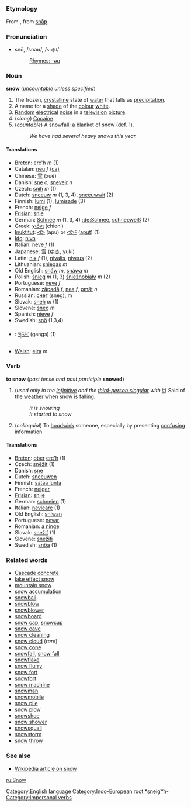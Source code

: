 =={{en}}==
[[Category:English language]]
===Etymology===
From {{enm}}, from {{ang}} [[snaƿ|snāƿ]]. [[Category:Indo-European root *sneigʷh-]]
===Pronunciation===
*snō, /snəʊ/, /<tt>sn@U</tt>/
*:[[Rhymes:English:-əʊ|Rhymes: -əʊ]]

=== Noun ===
'''snow''' (''[[uncountable]] unless specified'')

#The frozen, [[crystalline]] state of [[water]] that falls as [[precipitation]].
#A name for a [[shade]] of the [[colour]] [[white]].
#[[random|Random]] [[electrical]] [[noise]] in a [[television]] [[picture]].
#(''slang'') [[Cocaine]].
#(''[[countable]]'') A [[snowfall]]; a [[blanket]] of snow (def. 1).
#:''We have had several heavy snows this year.''

====Translations====
*[[Breton]]: [[erc'h]] ''m'' (1)
*Catalan: [[neu]] ''f'' [[:ca:neu|(ca)]]
*Chinese: [[雪]] (xuě)
*Danish: [[sne]] ''c'', [[snevejr]] ''n''
*Czech: [[sníh]] ''m'' (1)
*Dutch: [[sneeuw]] ''m'' (1, 3, 4), [[sneeuwwit]] (2)
*Finnish: [[lumi]] (1), [[lumisade]] (3)
*French: [[neige]] ''f''
*[[Frisian]]: [[snie]]
*German: [[Schnee]] ''m'' (1, 3, 4) [[:de:Schnee]], [[schneeweiß]] (2)
*Greek: [[χιόνι]] (chioni)
*[[Inuktitut]]: [[ᐊᐳ]] (apu) or [[ᐊᐳᑦ]] ([[aput]]) (1)<!-- script needs to be checked -->
*[[Ido]]: [[nivo]]
*Italian: [[neve]] ''f'' (1)
*Japanese: [[雪]] ([[ゆき]], yuki)
*Latin: [[nix]] ''f'' (1), [[nivalis]], [[niveus]] (2)
*Lithuanian: [[sniegas]] ''m''
*Old English: [[snáw]] ''m'', [[snáwa]] ''m''
*Polish: [[śnieg]] ''m'' (1, 3) [[śnieżnobiały]] ''m'' (2)
*Portuguese: [[neve]] ''f''
*Romanian: [[zăpadă]] ''f'', [[nea]] ''f'', [[omăt]] ''n''
*Russian: [[снег]] (sneg), m
*Slovak: [[sneh]] ''m'' (1)
*Slovene: [[sneg]] ''m''
*Spanish: [[nieve]] ''f''
*Swedish: [[snö]] (1,3,4)
*{{bo}}: [[གངས་]] (gangs) (1)
*[[Welsh]]: [[eira]] ''m''

=== Verb ===
'''to snow''' (''past tense and past participle'' '''snowed''')

#(''used only in the [[infinitive]] and the [[third-person singular]] with [[it]]'')  Said of the [[weather]] when snow is falling.
#:''It is snowing''
#:''It started to snow''
#(''colloquial'') To [[hoodwink]] someone, especially by presenting [[confusing]] information

====Translations====
*[[Breton]]: [[ober]] [[erc'h]] (1)
*Czech: [[sněžit]] (1)
*Danish: [[sne]]
*Dutch: [[sneeuwen]]
*Finnish: [[sataa lunta]]
*French: [[neiger]]
*[[Frisian]]: [[snije]]
*German: [[schneien]] (1)
*Italian: [[nevicare]] (1)
*Old English: [[sníwan]]
*Portuguese: [[nevar]]
*Romanian: [[a ninge]]
*Slovak: [[snežiť]] (1)
*Slovene: [[snežiti]]
*Swedish: [[snöa]] (1)

===Related words===
*[[Cascade concrete]]
*[[lake effect snow]]
*[[mountain snow]]
*[[snow accumulation]]
*[[snowball]]
*[[snowblow]]
*[[snowblower]]
*[[snowboard]]
*[[snow cap]], [[snowcap]]
*[[snow cave]]
*[[snow cleaning]]
*[[snow cloud]] (''rare'')
*[[snow cone]]
*[[snowfall]], [[snow fall]]
*[[snowflake]]
*[[snow flurry]]
*[[snow fort]]
*[[snowfort]]
*[[snow machine]]
*[[snowman]]
*[[snowmobile]]
*[[snow pile]]
*[[snow plow]]
*[[snowshoe]]
*[[snow shower]]
*[[snowsquall]]
*[[snowstorm]]
*[[snow throw]]

===See also===
*[[wikipedia:Snow|Wikipedia article on snow]]

[[ru:Snow]]
[[Category:Impersonal verbs]]